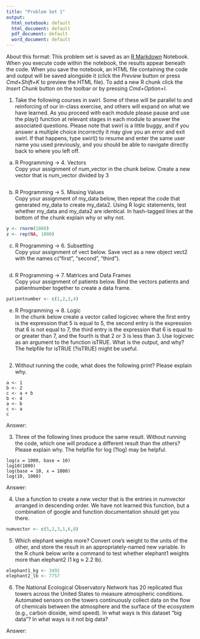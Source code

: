 ```yaml
---
title: "Problem Set 1"
output:
  html_notebook: default
  html_document: default
  pdf_document: default
  word_document: default
---
```


About this format: This problem set is saved as an [R Markdown](http://rmarkdown.rstudio.com) Notebook. When you execute code within the notebook, the results appear beneath the code. When you save the notebook, an HTML file containing the code and output will be saved alongside it (click the *Preview* button or press *Cmd+Shift+K* to preview the HTML file). To add a new R chunk click the *Insert Chunk* button on the toolbar or by pressing *Cmd+Option+I*.


1) Take the following courses in swirl. Some of these will be parallel to and reinforcing of our in-class exercise, and others will expand on what we have learned. As you proceed with each module please pause and use the play() function at relevant stages in each module to answer the associated questions. Please note that swirl is a little buggy, and if you answer a multiple choice incorrectly it may give you an error and exit swirl. If that happens, type swirl() to resume and enter the same user name you used previously, and you should be able to navigate directly back to where you left off. 

a. R Programming -> 4. Vectors  
Copy your assignment of num_vector in the chunk below. Create a new vector that is num_vector divided by 3
```r

```


b. R Programming -> 5. Missing Values  
Copy your assignment of my_data below, then repeat the code that generated my_data to create my_data2. Using R logic statements, test whether my_data and my_data2 are identical. In hash-tagged lines at the bottom of the chunk explain why or why not.
```r
y <- rnorm(1000)
z <- rep(NA, 1000)

```


c. R Programming -> 6. Subsetting  
Copy your assignment of vect below. Save vect as a new object vect2 with the names c("first", "second", "third").
```r

```

d. R Programming -> 7. Matrices and Data Frames  
Copy your assignment of patients below. Bind the vectors patients and patientnumber together to create a data frame.
```r
patientnumber <- c(1,2,3,4)

```

e. R Programming -> 8. Logic  
In the chunk below create a vector called logicvec where the first entry is the expression that 5 is equal to 5, the second entry is the expression that 6 is not equal to 7, the third entry is the expression that 6 is equal to or greater than 7, and the fourth is that 2 or 3 is less than 3. 
Use logicvec as an argument to the function isTRUE. What is the output, and why? The helpfile for isTRUE (?isTRUE) might be useful.


```r

```


2) Without running the code, what does the following print? Please explain why.

`a <- 1`  
`b <- 2`  
`c <- a + b`  
`b <- 4`  
`a <- b`  
`c <- a`  
`c `

Answer:


3) Three of the following lines produce the same result. Without running the code, which one will produce a different result than the others? Please explain why. The helpfile for log (?log) may be helpful. 


`log(x = 1000, base = 10)`  
`log10(1000)`  
`log(base = 10, x = 1000)`  
`log(10, 1000)`  

Answer: 

4) Use a function to create a new vector that is the entries in numvector arranged in descending order. We have not learned this function, but a combination of google and function documentation should get you there.
```r
numvector <- c(5,2,3,1,6,8)

```

5) Which elephant weighs more? Convert one’s weight to the units of the other, and store the result in an appropriately-named new variable. In the R chunk below write a command to test whether elephant1 weights more than elephant2 (1 kg ≈ 2.2 lb).

```r
elephant1_kg <- 3492
elephant2_lb <- 7757
```

6) The National Ecological Observatory Network has 20 replicated flux towers across the United States to measure atmospheric conditions. Automated sensors on the towers continuously collect data on the flow of chemicals between the atmosphere and the surface of the ecosystem (e.g., carbon dioxide, wind speed). In what ways is this dataset "big data"? In what ways is it not big data?

Answer: 